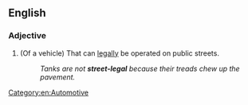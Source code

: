 ==English==

===Adjective===
{{en-adj|-|head=[[street]]-[[legal]]}}

# (Of a vehicle) That can [[legally]] be operated on public streets.
#: ''Tanks are not '''street-legal''' because their treads chew up the pavement.''

[[Category:en:Automotive]]